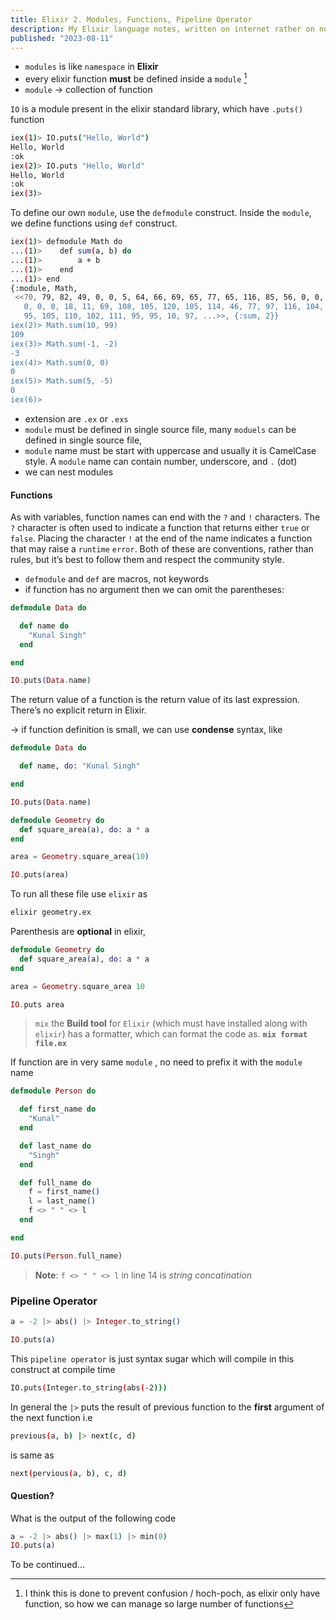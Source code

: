 ```yaml
---
title: Elixir 2. Modules, Functions, Pipeline Operator
description: My Elixir language notes, written on internet rather on note book
published: "2023-08-11"
---
```


- `modules` is like `namespace` in **Elixir**
- every elixir function **must** be defined inside a `module` [^1]
- `module` -> collection of function

[^1]: I think this is done to prevent confusion / hoch-poch, as elixir only have function, so how we can manage so large number of functions

`IO` is a module present in the elixir standard library, which have `.puts()` function

```bash
iex(1)> IO.puts("Hello, World")
Hello, World
:ok
iex(2)> IO.puts "Hello, World"
Hello, World
:ok
iex(3)>
```

To define our own `module`, use the `defmodule` construct. Inside the `module`, we define functions using `def` construct.

```bash
iex(1)> defmodule Math do
...(1)>    def sum(a, b) do
...(1)>        a + b
...(1)>    end
...(1)> end
{:module, Math,
 <<70, 79, 82, 49, 0, 0, 5, 64, 66, 69, 65, 77, 65, 116, 85, 56, 0, 0, 0, 168,
   0, 0, 0, 18, 11, 69, 108, 105, 120, 105, 114, 46, 77, 97, 116, 104, 8, 95,
   95, 105, 110, 102, 111, 95, 95, 10, 97, ...>>, {:sum, 2}}
iex(2)> Math.sum(10, 99)
109
iex(3)> Math.sum(-1, -2)
-3
iex(4)> Math.sum(0, 0)
0
iex(5)> Math.sum(5, -5)
0
iex(6)>
```

- extension are `.ex` or `.exs`
- `module` must be defined in single source file, many `moduels` can be defined in single source file,
- `module` name must be start with uppercase and usually it is CamelCase style. A `module` name can contain number, underscore, and `.` (dot)
- we can nest modules

#### Functions

As with variables, function names can end with the `?` and `!`
characters. The `?` character is often used to indicate a function
that returns either `true` or `false`. Placing the character `!` at the
end of the name indicates a function that may raise a `runtime`
`error`. Both of these are conventions, rather than rules, but it’s
best to follow them and respect the community style.

- `defmodule` and `def` are macros, not keywords
- if function has no argument then we can omit the parentheses:

```elixir title="data.ex" showLineNumbers {3,10}
defmodule Data do

  def name do
    "Kunal Singh"
  end

end

IO.puts(Data.name)
```

The return value of a function is the return value of its last expression. There’s no explicit return in Elixir.

-> if function definition is small, we can use **condense** syntax, like

```elixir title="data.ex" showLineNumbers {3}
defmodule Data do

  def name, do: "Kunal Singh"

end

IO.puts(Data.name)
```

```elixir title="geometry.ex" showLineNumbers {5}
defmodule Geometry do
  def square_area(a), do: a * a
end

area = Geometry.square_area(10)

IO.puts(area)
```

To run all these file use `elixir` as

```bash
elixir geometry.ex
```

Parenthesis are **optional** in elixir,

```elixir title="geometry.ex" showLineNumbers {5,7}
defmodule Geometry do
  def square_area(a), do: a * a
end

area = Geometry.square_area 10

IO.puts area
```

> `mix` the **Build tool** for `Elixir` (which must have installed along with `elixir`) has a formatter, which can format the code as.
> **`mix format file.ex`**

If function are in very same `module` , no need to prefix it with the `module` name

```elixir title="person.ex" showLineNumbers {12,13}
defmodule Person do

  def first_name do
    "Kunal"
  end

  def last_name do
    "Singh"
  end

  def full_name do
    f = first_name()
    l = last_name()
    f <> " " <> l
  end

end

IO.puts(Person.full_name)
```

> **Note**: `f <> " " <> l` in line 14 is _string concatination_

### Pipeline Operator

```elixir title="pipeline.ex" showLineNumbers
a = -2 |> abs() |> Integer.to_string()

IO.puts(a)
```

This `pipeline operator` is just syntax sugar which will compile in this construct at compile time

```bash
IO.puts(Integer.to_string(abs(-2)))
```

In general the `|>` puts the result of previous function to the **first** argument of the next function
i.e

```bash
previous(a, b) |> next(c, d)
```

is same as

```bash
next(pervious(a, b), c, d)
```

#### Question?

What is the output of the following code

```elixir title="pipeline.ex" showLineNumbers
a = -2 |> abs() |> max(1) |> min(0)
IO.puts(a)
```

To be continued...
